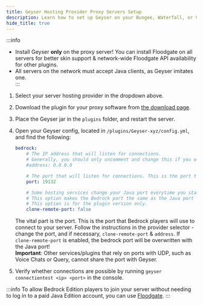 ```yaml
---
title: Geyser Hosting Provider Proxy Servers Setup
description: Learn how to set up Geyser on your Bungee, Waterfall, or Velocity server from a hosting provider.
hide_title: true
---
```



:::info
- Install Geyser **only** on the proxy server! You can install Floodgate on all servers for better skin support & 
    network-wide Floodgate API availability for other plugins.
- All servers on the network must accept <Versions platform="java"/> Java clients, as Geyser imitates one.  
:::

1. Select your server hosting provider in the dropdown above.
2. Download the plugin for your proxy software from [the download page](/download).
3. Place the Geyser jar in the `plugins` folder, and restart the server.
4. Open your Geyser config, located in `/plugins/Geyser-xyz/config.yml`, and find the following:

    ```yaml
    bedrock: 
        # The IP address that will listen for connections. 
        # Generally, you should only uncomment and change this if you want to limit what IPs can connect to your server. 
        #address: 0.0.0.0

        # The port that will listen for connections. This is the port that Bedrock players will use to connect to your server.
        port: 19132

        # Some hosting services change your Java port everytime you start the server and require the same port to be used for Bedrock. 
        # This option makes the Bedrock port the same as the Java port every time you start the server. 
        # This option is for the plugin version only. 
        clone-remote-port: false
    ``` 
    The vital part is the port. This is the port that Bedrock players will use to connect to your server. 
    Follow the instructions in the provider selector - change the port, and if necessary, `clone-remote-port` & `address`.
    If `clone-remote-port` is enabled, the bedrock port will be overwritten with the Java port!   
    **Important**: Other services/plugins that rely on ports with UDP, such as Voice Chats or Query, cannot share the port with Geyser.

5. Verify whether connections are possible by running `geyser connectiontest <ip> <port>` in the console.

:::info
To allow Bedrock Edition players to join your server without needing to log in to a paid Java Edition account, you can use <a href="/wiki/floodgate/setup/">Floodgate</a>.
:::